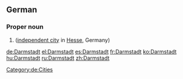 ==German==
{{wikipedia}}
{{wikipedia|lang=de}}
===Proper noun===
{{de-proper noun}}
# {{l|en|Darmstadt}} ([[independent city]] in [[Hesse]], Germany)
[[Category:de:Cities]]

[[de:Darmstadt]]
[[el:Darmstadt]]
[[es:Darmstadt]]
[[fr:Darmstadt]]
[[ko:Darmstadt]]
[[hu:Darmstadt]]
[[ru:Darmstadt]]
[[zh:Darmstadt]]